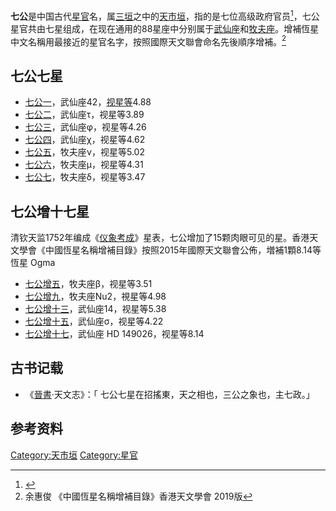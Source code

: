 '''七公'''是中国古代[[星官|星官]]名，属[[三垣|三垣]]之中的[[天市垣|天市垣]]，指的是七位高级政府官员<ref>{{Cite web |url=http://aeea.nmns.edu.tw/2006/0606/ap060626.html |title=女床、天紀、貫索、七公 |accessdate=2011-02-28 |archive-date=2011-05-22 |archive-url=https://web.archive.org/web/20110522121442/http://aeea.nmns.edu.tw/2006/0606/ap060626.html |dead-url=no }}</ref>，七公星官共由七星组成，在现在通用的88星座中分别属于[[武仙座|武仙座]]和[[牧夫座|牧夫座]]。增補恆星中文名稱用最接近的星官名字，按照國際天文聯會命名先後順序增補。<ref>余惠俊 《中國恆星名稱增補目錄》香港天文學會 2019版</ref>

==七公七星==
* [[七公一|七公一]]，武仙座42，[[视星等|视星等]]4.88
* [[七公二|七公二]]，武仙座τ，视星等3.89
* [[七公三|七公三]]，武仙座φ，视星等4.26
* [[七公四|七公四]]，武仙座χ，视星等4.62
* [[七公五|七公五]]，牧夫座ν，视星等5.02
* [[七公六|七公六]]，牧夫座μ，视星等4.31
* [[七公七|七公七]]，牧夫座δ，视星等3.47

==七公增十七星==
清钦天监1752年编成《[[仪象考成|仪象考成]]》星表，七公增加了15颗肉眼可见的星。香港天文學會《中國恆星名稱增補目錄》按照2015年國際天文聯會公佈，増補1顆8.14等恆星 Ogma 
* [[七公增五|七公增五]]，牧夫座β，视星等3.51
* [[七公增九|七公增九]]，牧夫座Nu2，視星等4.98
* [[七公增十三|七公增十三]]，武仙座14，视星等5.38
* [[七公增十五|七公增十五]]，武仙座σ，视星等4.22
* [[HD_149026|七公增十七]]，武仙座 HD 149026，视星等8.14

==古书记载==
*《[[晉書|晉書]]‧天文志》：「  七公七星在招搖東，天之相也，三公之象也，主七政。」 

==参考资料==
{{reflist}}

{{三垣}}

[[Category:天市垣|Category:天市垣]]
[[Category:星官|Category:星官]]